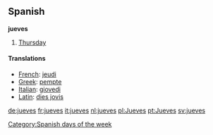 ==Spanish==
'''jueves'''
#[[Thursday]]

====Translations====
*[[French]]: [[jeudi]]
*[[Greek]]: [[pempte]]
*[[Italian]]: [[giovedi]]
*[[Latin]]: [[dies jovis]]

[[Category:Spanish days of the week]]

[[de:jueves]]
[[fr:jueves]]
[[it:jueves]]
[[nl:jueves]]
[[pl:Jueves]]
[[pt:Jueves]]
[[sv:jueves]]